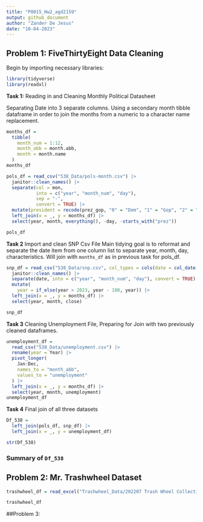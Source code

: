 ```yaml
---
title: "P8015_Hw2_agd2159"
output: github_document
author: "Zander De Jesus"
date: "10-04-2023"
---
```


## Problem 1: FiveThirtyEight Data Cleaning

Begin by importing necessary libraries:
```r
library(tidyverse)
library(readxl)
```

**Task 1:** Reading in and Cleaning Monthly Political Datasheet

Separating Date into 3 separate columns.
Using a secondary month tibble dataframe in order to join the months from a numeric to a character name replacement. 
```r

months_df =
  tibble(
    month_num = 1:12,
    month_abb = month.abb,
    month = month.name
  )
months_df

pols_df = read_csv("538_Data/pols-month.csv") |> 
  janitor::clean_names() |> 
  separate(col = mon,
           into = c("year", "month_num", "day"),
           sep = "-", 
           convert = TRUE) |> 
  mutate(president = recode(prez_gop, "0" = "Dem", "1" = "Gop", "2" = "Gop")) |> 
  left_join(x = _, y = months_df) |> 
  select(year, month, everything(), -day, -starts_with("prez")) 

pols_df

```

**Task 2** Import and clean SNP Csv File
Main tidying goal is to reformat and separate the date item from one column list to separate year, month, day, characteristics. Will join with `months_df` as in previous task for pols_df.
```r
snp_df = read_csv("538_Data/snp.csv", col_types = cols(date = col_date(format = "%m/%d/%y")) ) |> 
  janitor::clean_names() |> 
  separate(date, into = c("year", "month_num", "day"), convert = TRUE) |>
  mutate(
    year = if_else(year > 2023, year - 100, year)) |> 
  left_join(x = _, y = months_df) |> 
  select(year, month, close) 

snp_df
```

**Task 3** Cleaning Unemployment File, Preparing for Join with two previously cleaned dataframes.
```r
unemployment_df = 
  read_csv("538_Data/unemployment.csv") |> 
  rename(year = Year) |> 
  pivot_longer(
    Jan:Dec,
    names_to = "month_abb",
    values_to = "unemployment"
  ) |> 
  left_join(x = _, y = months_df) |> 
  select(year, month, unemployment)
unemployment_df

```

**Task 4** Final join of all three datasets
```r
Df_538 = 
  left_join(pols_df, snp_df) |> 
  left_join(x = _, y = unemployment_df)

str(Df_538)

```

### Summary of `Df_538`



## Problem 2: Mr. Trashwheel Dataset

```r
trashwheel_df = read_excel("Trashwheel_Data/202207 Trash Wheel Collection Data.xlsx")

trashwheel_df

```


##Problem 3: 
